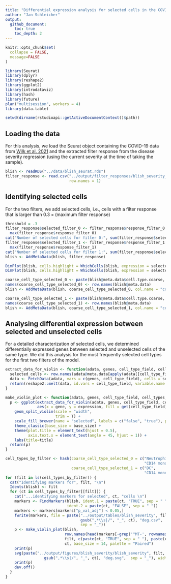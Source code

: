 ```yaml
---
title: "Differential expression analysis for selected cells in the COVID severity regression"
author: "Jan Schleicher"
output:
  github_document:
    toc: true
    toc_depth: 2
---
```


```r
knitr::opts_chunk$set(
  collapse = FALSE,
  message=FALSE
)
```

```r
library(Seurat)
library(dplyr)
library(reshape2)
library(ggplot2)
library(introdataviz)
library(hash)
library(future)
plan("multisession", workers = 4)
library(data.table)
```

```r
setwd(dirname(rstudioapi::getActiveDocumentContext()$path))
```

## Loading the data

For this analysis, we load the Seurat object containing the COVID-19 data from [Wilk et al. 2021](https://doi.org/10.1084/jem.20210582) and the extracted filter response from the disease severity regression (using the current severity at the time of taking the sample).

```r
blish <- readRDS("../data/blish_seurat.rds")
filter_response <- read.csv("../output/filter_responses/blish_severity_filter_response.csv",
                            row.names = 1)
```

## Identifying selected cells

For the two filters, we add selected cells, i.e., cells with a filter response that is larger than $0.3 \times (\text{maximum filter response})$

```r
threshold = .3
filter_response$selected_filter_0 <- filter_response$response_filter_0 > threshold *
  max(filter_response$response_filter_0)
cat("Number of selected cells for filter 0:", sum(filter_response$selected_filter_0))
filter_response$selected_filter_1 <- filter_response$response_filter_1 > threshold *
  max(filter_response$response_filter_1)
cat("Number of selected cells for filter 1:", sum(filter_response$selected_filter_1))
blish <- AddMetaData(blish, filter_response)

DimPlot(blish, cells.highlight = WhichCells(blish, expression = selected_filter_0), reduction = "umap")
DimPlot(blish, cells.highlight = WhichCells(blish, expression = selected_filter_1), reduction = "umap")

coarse_cell_type_selected_0 <- paste(blish@meta.data$cell.type.coarse, blish@meta.data$selected_filter_0)
names(coarse_cell_type_selected_0) <- row.names(blish@meta.data)
blish <- AddMetaData(blish, coarse_cell_type_selected_0, col.name = "coarse_cell_type_selected_0")

coarse_cell_type_selected_1 <- paste(blish@meta.data$cell.type.coarse, blish@meta.data$selected_filter_1)
names(coarse_cell_type_selected_1) <- row.names(blish@meta.data)
blish <- AddMetaData(blish, coarse_cell_type_selected_1, col.name = "coarse_cell_type_selected_1")
```

## Analysing differential expression between selected and unselected cells

For a detailed characterization of selected cells, we determined differentially expressed genes between selected and unselected cells of the same type. We did this analysis for the most frequently selected cell types for the first two filters of the model.

```r
extract_data_for_violin <- function(adata, genes, cell_type_field, cell_types) {
  selected_cells <- row.names(adata@meta.data[apply(adata[[cell_type_field]], 1, function(x) x %in% cell_types),])
  data <- FetchData(adata, vars = c(genes, cell_type_field), cells = selected_cells, slot = "data")
  return(reshape2::melt(data, id.vars = cell_type_field, variable.name = "gene", value.name = "expression"))
}

make_violin_plot <- function(adata, genes, cell_type_field, cell_types, title, base_size=12, palette="Set2") {
  p <- ggplot(extract_data_for_violin(adata, genes, cell_type_field, cell_types),
              aes(x = gene, y = expression, fill = get(cell_type_field))) +
    geom_split_violin(scale = "width",
                      trim = T) +
    scale_fill_brewer(name = "selected", labels = c("false", "true"), palette = palette) +
    theme_classic(base_size = base_size) +
    theme(plot.title = element_text(hjust = 0.5),
          axis.text.x = element_text(angle = 45, hjust = 1)) +
    labs(title=title)
  return(p)
}
```

```r
cell_types_by_filter <- hash(coarse_cell_type_selected_0 = c("Neutrophil",
                                                             "CD14 mono"),
                             coarse_cell_type_selected_1 = c("DC",
                                                             "CD14 mono"))
for (filt in ls(cell_types_by_filter)) {
  cat("Identifying markers for", filt, "\n")
  Idents(blish) <- filt
  for (ct in cell_types_by_filter[[filt]]) {
    cat("...identifying markers for selected", ct, "cells \n")
    markers <- FindMarkers(blish, ident.1 = paste(ct, "TRUE", sep = " "),
                           ident.2 = paste(ct, "FALSE", sep = " "))
    markers <- markers[markers["p_val_adj"] < 0.05,]
    fwrite(markers, file = paste("../output/tables/blish_severity", filt,
                                 gsub(",*\\s|/", "_", ct), "deg.csv",
                                 sep = "_"))
    p <- make_violin_plot(blish,
                          row.names(head(markers[-grep('^MT-', rownames(markers)),], n = 6)),
                          filt, c(paste(ct, "TRUE", sep = " "), paste(ct, "FALSE", sep = " ")),
                          ct, base_size = 14, palette = "Paired")
    print(p)
    svg(paste("../output/figures/blish_severity/blish_severity", filt,
                 gsub(",*\\s|/", "_", ct), "deg.svg",  sep = "_"), width = 4, height = 4)
    print(p)
    dev.off()
  }
}
```
